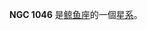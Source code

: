 {{NGCInfoBox|NGCID=NGC 1046|發現者=弗里德里希·威廉·赫歇爾|發現日期=1784年11月7日|其他編號=MCG 1-7-24,ZWG 414.39,NPM1G +08.0090|曆元=J2000.0|赤經=41分12.8秒
|赤緯=8°43'12"|星座=鲸鱼座|星體=星系|星等=13.8|表面亮度=11.9|藍等=14.8}}

'''NGC 1046''' 是[[鲸鱼座|鲸鱼座]]的一個[[星系|星系]]。

{{NGCReference|1046}}
{{Catalogs|NGC=1046}}

{{Galaxy-stub}}
